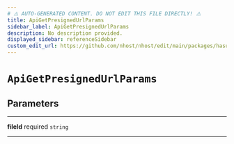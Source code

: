 ```yaml
---
# ⚠️ AUTO-GENERATED CONTENT. DO NOT EDIT THIS FILE DIRECTLY! ⚠️
title: ApiGetPresignedUrlParams
sidebar_label: ApiGetPresignedUrlParams
description: No description provided.
displayed_sidebar: referenceSidebar
custom_edit_url: https://github.com/nhost/nhost/edit/main/packages/hasura-storage-js/src/packages/hasura-storage-js/src/utils/types.ts#L92
---
```


# `ApiGetPresignedUrlParams`

## Parameters

---

**<span className="parameter-name">fileId</span>** <span className="optional-status">required</span> <code>string</code>

---
